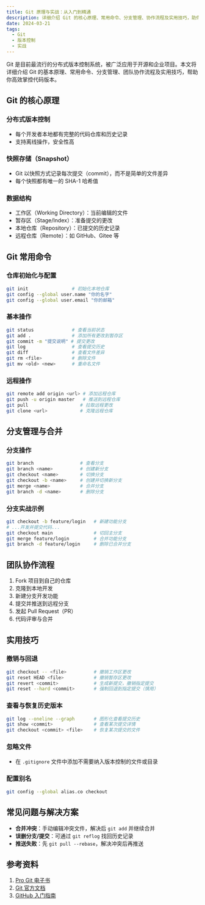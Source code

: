 ```yaml
---
title: Git 原理与实战：从入门到精通
description: 详细介绍 Git 的核心原理、常用命令、分支管理、协作流程及实用技巧，助你高效掌控版本控制。
date: 2024-03-21
tags:
  - Git
  - 版本控制
  - 实战
---
```


Git 是目前最流行的分布式版本控制系统，被广泛应用于开源和企业项目。本文将详细介绍 Git 的基本原理、常用命令、分支管理、团队协作流程及实用技巧，帮助你高效掌控代码版本。

## Git 的核心原理

### 分布式版本控制
- 每个开发者本地都有完整的代码仓库和历史记录
- 支持离线操作，安全性高

### 快照存储（Snapshot）
- Git 以快照方式记录每次提交（commit），而不是简单的文件差异
- 每个快照都有唯一的 SHA-1 哈希值

### 数据结构
- 工作区（Working Directory）：当前编辑的文件
- 暂存区（Stage/Index）：准备提交的更改
- 本地仓库（Repository）：已提交的历史记录
- 远程仓库（Remote）：如 GitHub、Gitee 等

## Git 常用命令

### 仓库初始化与配置
```bash
git init                # 初始化本地仓库
git config --global user.name "你的名字"
git config --global user.email "你的邮箱"
```

### 基本操作
```bash
git status              # 查看当前状态
git add .               # 添加所有更改到暂存区
git commit -m "提交说明" # 提交更改
git log                 # 查看提交历史
git diff                # 查看文件差异
git rm <file>           # 删除文件
git mv <old> <new>      # 重命名文件
```

### 远程操作
```bash
git remote add origin <url> # 添加远程仓库
git push -u origin master   # 推送到远程仓库
git pull                   # 拉取远程更改
git clone <url>            # 克隆远程仓库
```

## 分支管理与合并

### 分支操作
```bash
git branch                 # 查看分支
git branch <name>          # 创建新分支
git checkout <name>        # 切换分支
git checkout -b <name>     # 创建并切换新分支
git merge <name>           # 合并分支
git branch -d <name>       # 删除分支
```

### 分支实战示例
```bash
git checkout -b feature/login   # 新建功能分支
# ...开发并提交代码...
git checkout main               # 切回主分支
git merge feature/login         # 合并功能分支
git branch -d feature/login     # 删除已合并分支
```

## 团队协作流程

1. Fork 项目到自己的仓库
2. 克隆到本地开发
3. 新建分支开发功能
4. 提交并推送到远程分支
5. 发起 Pull Request（PR）
6. 代码评审与合并

## 实用技巧

### 撤销与回退
```bash
git checkout -- <file>          # 撤销工作区更改
git reset HEAD <file>           # 撤销暂存区更改
git revert <commit>             # 生成新提交，撤销指定提交
git reset --hard <commit>       # 强制回退到指定提交（慎用）
```

### 查看与恢复历史版本
```bash
git log --oneline --graph       # 图形化查看提交历史
git show <commit>               # 查看某次提交详情
git checkout <commit> <file>    # 恢复某次提交的文件
```

### 忽略文件
- 在 `.gitignore` 文件中添加不需要纳入版本控制的文件或目录

### 配置别名
```bash
git config --global alias.co checkout
```

## 常见问题与解决方案

- **合并冲突**：手动编辑冲突文件，解决后 `git add` 并继续合并
- **误删分支/提交**：可通过 `git reflog` 找回历史记录
- **推送失败**：先 `git pull --rebase`，解决冲突后再推送

## 参考资料

1. [Pro Git 电子书](https://git-scm.com/book/zh/v2)
2. [Git 官方文档](https://git-scm.com/doc)
3. [GitHub 入门指南](https://docs.github.com/zh/get-started/quickstart) 